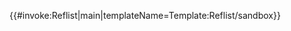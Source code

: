 {{#invoke:Reflist|main|templateName=Template:Reflist/sandbox}}<noinclude>
{{Documentation}}
</noinclude>